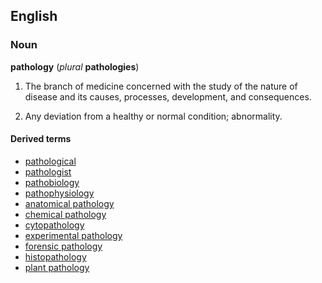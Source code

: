 {{wikipedia}}
==English==
===Noun===
'''pathology''' (''plural'' '''pathologies''')
# {{medicine}} The branch of medicine concerned with the study of the nature of disease and its causes, processes, development, and consequences.
# Any deviation from a healthy or normal condition; abnormality.

====Derived terms====
*[[pathological]]
*[[pathologist]]
*[[pathobiology]]
*[[pathophysiology]]
*[[anatomical pathology]]
*[[chemical pathology]]
*[[cytopathology]]
*[[experimental pathology]]
*[[forensic pathology]]
*[[histopathology]]
*[[plant pathology]]